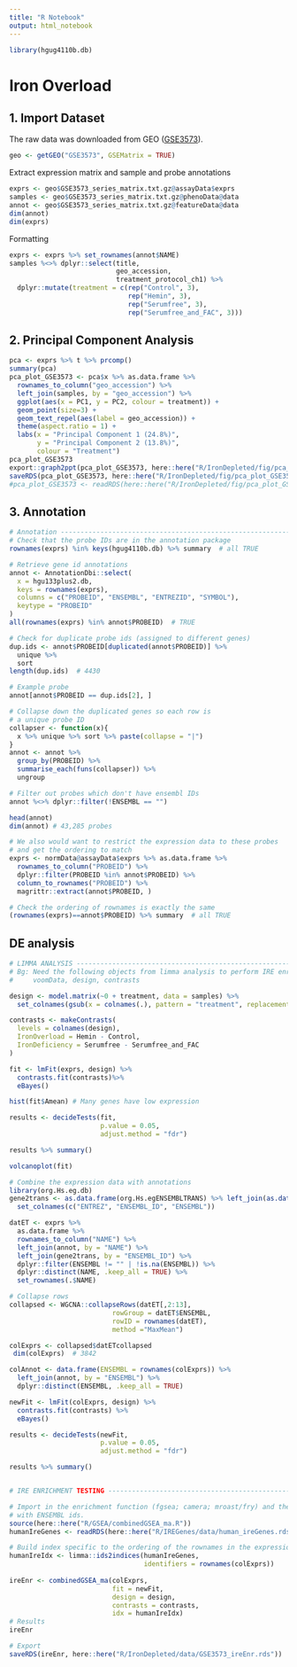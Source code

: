 ```yaml
---
title: "R Notebook"
output: html_notebook
---
```


```r
library(hgug4110b.db)
```

# Iron Overload

## 1. Import Dataset

The raw data was downloaded from GEO 
([GSE3573](https://www.ncbi.nlm.nih.gov/geo/query/acc.cgi?acc=GSE3573)). 

```r
geo <- getGEO("GSE3573", GSEMatrix = TRUE)
```

Extract expression matrix and sample and probe annotations
```r
exprs <- geo$GSE3573_series_matrix.txt.gz@assayData$exprs
samples <- geo$GSE3573_series_matrix.txt.gz@phenoData@data
annot <- geo$GSE3573_series_matrix.txt.gz@featureData@data
dim(annot)
dim(exprs)
```

Formatting
```r
exprs <- exprs %>% set_rownames(annot$NAME)
samples %<>% dplyr::select(title, 
                           geo_accession, 
                           treatment_protocol_ch1) %>%
  dplyr::mutate(treatment = c(rep("Control", 3),
                              rep("Hemin", 3), 
                              rep("Serumfree", 3),
                              rep("Serumfree_and_FAC", 3)))
```

## 2. Principal Component Analysis
```r
pca <- exprs %>% t %>% prcomp()
summary(pca)
pca_plot_GSE3573 <- pca$x %>% as.data.frame %>% 
  rownames_to_column("geo_accession") %>% 
  left_join(samples, by = "geo_accession") %>%
  ggplot(aes(x = PC1, y = PC2, colour = treatment)) + 
  geom_point(size=3) + 
  geom_text_repel(aes(label = geo_accession)) +
  theme(aspect.ratio = 1) +
  labs(x = "Principal Component 1 (24.8%)", 
       y = "Principal Component 2 (13.8%)",
       colour = "Treatment")
pca_plot_GSE3573
export::graph2ppt(pca_plot_GSE3573, here::here("R/IronDepleted/fig/pca_plot_GSE3573"))
saveRDS(pca_plot_GSE3573, here::here("R/IronDepleted/fig/pca_plot_GSE3573.rds"))
#pca_plot_GSE3573 <- readRDS(here::here("R/IronDepleted/fig/pca_plot_GSE3573.rds"))
```

## 3. Annotation
```r
# Annotation ----------------------------------------------------------------------
# Check that the probe IDs are in the annotation package 
rownames(exprs) %in% keys(hgug4110b.db) %>% summary  # all TRUE

# Retrieve gene id annotations
annot <- AnnotationDbi::select(
  x = hgu133plus2.db, 
  keys = rownames(exprs),
  columns = c("PROBEID", "ENSEMBL", "ENTREZID", "SYMBOL"),
  keytype = "PROBEID"
)
all(rownames(exprs) %in% annot$PROBEID)  # TRUE

# Check for duplicate probe ids (assigned to different genes)
dup.ids <- annot$PROBEID[duplicated(annot$PROBEID)] %>% 
  unique %>%
  sort
length(dup.ids)  # 4430

# Example probe
annot[annot$PROBEID == dup.ids[2], ]

# Collapse down the duplicated genes so each row is 
# a unique probe ID
collapser <- function(x){
  x %>% unique %>% sort %>% paste(collapse = "|")
}
annot <- annot %>% 
  group_by(PROBEID) %>%
  summarise_each(funs(collapser)) %>% 
  ungroup

# Filter out probes which don't have ensembl IDs
annot %<>% dplyr::filter(!ENSEMBL == "")

head(annot)
dim(annot) # 43,285 probes

# We also would want to restrict the expression data to these probes
# and get the ordering to match
exprs <- normData@assayData$exprs %>% as.data.frame %>%
  rownames_to_column("PROBEID") %>% 
  dplyr::filter(PROBEID %in% annot$PROBEID) %>%
  column_to_rownames("PROBEID") %>%
  magrittr::extract(annot$PROBEID, )

# Check the ordering of rownames is exactly the same
(rownames(exprs)==annot$PROBEID) %>% summary  # all TRUE
```

## DE analysis

```r
# LIMMA ANALYSIS -------------------------------------------------------------------------------------------------------
# Bg: Need the following objects from limma analysis to perform IRE enrichment analysis:
#     voomData, design, contrasts

design <- model.matrix(~0 + treatment, data = samples) %>%
  set_colnames(gsub(x = colnames(.), pattern = "treatment", replacement = ""))

contrasts <- makeContrasts(
  levels = colnames(design), 
  IronOverload = Hemin - Control,
  IronDeficiency = Serumfree - Serumfree_and_FAC
)

fit <- lmFit(exprs, design) %>%
  contrasts.fit(contrasts)%>%
  eBayes()

hist(fit$Amean) # Many genes have low expression

results <- decideTests(fit, 
                       p.value = 0.05, 
                       adjust.method = "fdr")

results %>% summary()

volcanoplot(fit)

```

```r
# Combine the expression data with annotations
library(org.Hs.eg.db)
gene2trans <- as.data.frame(org.Hs.egENSEMBLTRANS) %>% left_join(as.data.frame(org.Hs.egENSEMBL))%>%
  set_colnames(c("ENTREZ", "ENSEMBL_ID", "ENSEMBL"))

datET <- exprs %>% 
  as.data.frame %>% 
  rownames_to_column("NAME") %>%
  left_join(annot, by = "NAME") %>% 
  left_join(gene2trans, by = "ENSEMBL_ID") %>%
  dplyr::filter(ENSEMBL != "" | !is.na(ENSEMBL)) %>%
  dplyr::distinct(NAME, .keep_all = TRUE) %>%
  set_rownames(.$NAME)

# Collapse rows
collapsed <- WGCNA::collapseRows(datET[,2:13], 
                          rowGroup = datET$ENSEMBL, 
                          rowID = rownames(datET), 
                          method ="MaxMean")

colExprs <- collapsed$datETcollapsed
 dim(colExprs)  # 3842

colAnnot <- data.frame(ENSEMBL = rownames(colExprs)) %>%
  left_join(annot, by = "ENSEMBL") %>%
  dplyr::distinct(ENSEMBL, .keep_all = TRUE)

newFit <- lmFit(colExprs, design) %>%
  contrasts.fit(contrasts) %>%
  eBayes()

results <- decideTests(newFit, 
                       p.value = 0.05, 
                       adjust.method = "fdr")

results %>% summary()


# IRE ENRICHMENT TESTING --------------------------------------------------------------

# Import in the enrichment function (fgsea; camera; mroast/fry) and the human gene sets
# with ENSEMBL ids. 
source(here::here("R/GSEA/combinedGSEA_ma.R"))
humanIreGenes <- readRDS(here::here("R/IREGenes/data/human_ireGenes.rds"))

# Build index specific to the ordering of the rownames in the expression matrix
humanIreIdx <- limma::ids2indices(humanIreGenes, 
                                  identifiers = rownames(colExprs))
  
ireEnr <- combinedGSEA_ma(colExprs, 
                          fit = newFit, 
                          design = design, 
                          contrasts = contrasts, 
                          idx = humanIreIdx)
# Results
ireEnr

# Export
saveRDS(ireEnr, here::here("R/IronDepleted/data/GSE3573_ireEnr.rds"))

```


